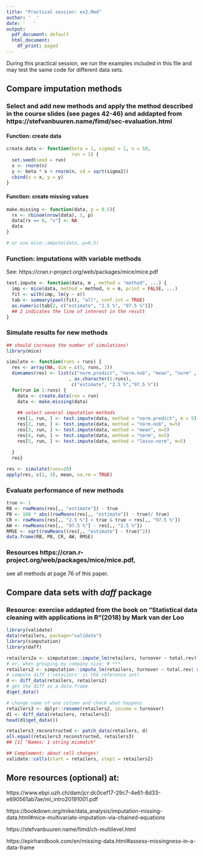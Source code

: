 ---
title: "Practical session: ex2.Rmd"
author: '  '
date: '   '
output:
  pdf_document: default
  html_document:
    df_print: paged
---


During this practical session, we run the examples included in this file and may test the same code for different data sets. 


## Compare imputation methods


### Select and add new methods and apply the method described in the course slides (see pages 42-46) and addapted from https://stefvanbuuren.name/fimd/sec-evaluation.html 


#### Function: create data 

```{r, , echo = TRUE, eval=TRUE}

create.data <- function(beta = 1, sigma2 = 1, n = 50,
                        run = 1) {
  set.seed(seed = run)
  x <- rnorm(n)
  y <- beta * x + rnorm(n, sd = sqrt(sigma2))
  cbind(x = x, y = y)
}
```


#### Function: create missing values

```{r, , echo = TRUE, eval=TRUE}

make.missing <- function(data, p = 0.5){
  rx <- rbinom(nrow(data), 1, p)
  data[rx == 0, "x"] <- NA
  data
}

# or use mice::ampute(data, p=0.5)

```



### Function: imputations with variable methods

See: https://cran.r-project.org/web/packages/mice/mice.pdf 

```{r, , echo = TRUE, eval=TRUE}

test.impute <- function(data, m , method = "method", ...) {
  imp <- mice(data, method = method, m = m, print = FALSE, ...)
  fit <- with(imp, lm(y ~ x))
  tab <- summary(pool(fit), "all", conf.int = TRUE)
  as.numeric(tab[2, c("estimate", "2.5 %", "97.5 %")])  
  ## 2 indicates the line of interest in the result
}

```


### Simulate results for new methods

```{r, , echo = TRUE, eval=TRUE, warning=FALSE}

## should increase the number of simulations!
library(mice)

simulate <- function(runs = runs) {
  res <- array(NA, dim = c(5, runs, 3))
  dimnames(res) <- list(c("norm.predict", "norm.nob", "mean", "norm" , "lasso.norm")
                       , as.character(1:runs),
                        c("estimate", "2.5 %","97.5 %"))
  for(run in 1:runs) {
    data <- create.data(run = run)
    data <- make.missing(data)
    
    ## select several imputation methods  
    res[1, run, ] <- test.impute(data, method = "norm.predict", m = 5)
    res[2, run, ] <- test.impute(data, method = "norm.nob", m=5)
    res[3, run, ] <- test.impute(data, method = "mean", m=5)
    res[4, run, ] <- test.impute(data, method = "norm", m=5)
    res[5, run, ] <- test.impute(data, method = "lasso.norm", m=5)
    
  }
  res}

res <- simulate(runs=20)
apply(res, c(1, 3), mean, na.rm = TRUE)

```




### Evaluate performance of new methods

```{r, , echo = TRUE, eval=TRUE}

true <- 1
RB <- rowMeans(res[,, "estimate"]) - true
PB <- 100 * abs((rowMeans(res[,, "estimate"]) - true)/ true)
CR <- rowMeans(res[,, "2.5 %"] < true & true < res[,, "97.5 %"])
AW <- rowMeans(res[,, "97.5 %"] - res[,, "2.5 %"])
RMSE <- sqrt(rowMeans((res[,, "estimate"] - true)^2))
data.frame(RB, PB, CR, AW, RMSE)

```





### Resources https://cran.r-project.org/web/packages/mice/mice.pdf, 
see all methods at page 76 of this paper.


## Compare data sets with _daff_ package

### Resource: exercise addapted from the book on "Statistical data cleaning with applications in R"(2018) by Mark van der Loo

```{r, , echo = TRUE, eval=TRUE, warning=FALSE}
library(validate)
data(retailers, package="validate")
library(simputation)
library(daff)

retailers2a <- simputation::impute_lm(retailers, turnover ~ total.rev)
# or, when grouping by company size: # ***
retailers2 <- simputation::impute_lm(retailers, turnover ~ total.rev| size)
# compute diff ('retailers' is the reference set)
d <- diff_data(retailers, retailers2)
# get the diff as a data.frame
d$get_data()

# change name of one column and check what happens
retailers3 <- dplyr::rename(retailers2, income = turnover)
d1 <- diff_data(retailers, retailers3)
head(d1$get_data())

retailers3_reconstructed <- patch_data(retailers, d)
all.equal(retailers3_reconstructed, retailers3)
## [1] "Names: 1 string mismatch"

## Complement: about cell changes!
validate::cells(start = retailers, step1 = retailers2)

```



## More resources (optional) at:

https://www.ebpi.uzh.ch/dam/jcr:dc0cef17-29c7-4e61-8d33-e690561ab7ae/mi_intro20191001.pdf

https://bookdown.org/mike/data_analysis/imputation-missing-data.html#mice-multivariate-imputation-via-chained-equations

https://stefvanbuuren.name/fimd/ch-multilevel.html

https://epirhandbook.com/en/missing-data.html#assess-missingness-in-a-data-frame






